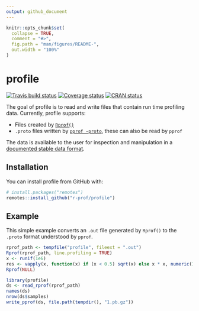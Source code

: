 ```yaml
---
output: github_document
---
```


<!-- README.md is generated from README.Rmd. Please edit that file -->

```r
knitr::opts_chunk$set(
  collapse = TRUE,
  comment = "#>",
  fig.path = "man/figures/README-",
  out.width = "100%"
)
```
# profile

[![Travis build status](https://travis-ci.org/r-prof/profile.svg?branch=master)](https://travis-ci.org/r-prof/profile) [![Coverage status](https://codecov.io/gh/r-prof/profile/branch/master/graph/badge.svg)](https://codecov.io/github/r-prof/profile?branch=master) [![CRAN status](http://www.r-pkg.org/badges/version/profile)](https://cran.r-project.org/package=profile)

The goal of profile is to read and write files that contain run time profiling data. Currently, profile supports:

- Files created by [`Rprof()`](https://www.rdocumentation.org/packages/utils/versions/3.4.3/topics/Rprof)
- `.proto` files written by [`pprof -proto`](https://github.com/google/pprof), these can also be read by `pprof`

The data is available to the user for inspection and manipulation in a [documented stable data format](https://r-prof.github.io/profile/reference/validate_profile.html).

## Installation

You can install profile from GitHub with:

```r
# install.packages("remotes")
remotes::install_github("r-prof/profile")
```

## Example

This simple example converts an `.out` file generated by `Rprof()` to the `.proto` format understood by `pprof`.

```r
rprof_path <- tempfile("profile", fileext = ".out")
Rprof(rprof_path, line.profiling = TRUE)
x <- runif(1e6)
res <- vapply(x, function(x) if (x < 0.5) sqrt(x) else x * x, numeric(1))
Rprof(NULL)

library(profile)
ds <- read_rprof(rprof_path)
names(ds)
nrow(ds$samples)
write_pprof(ds, file.path(tempdir(), "1.pb.gz"))
```
